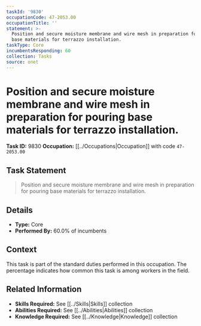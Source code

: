 ```yaml
---
taskId: '9830'
occupationCode: 47-2053.00
occupationTitle: ''
statement: >-
  Position and secure moisture membrane and wire mesh in preparation for pouring
  base materials for terrazzo installation.
taskType: Core
incumbentsResponding: 60
collection: Tasks
source: onet
---
```

# Position and secure moisture membrane and wire mesh in preparation for pouring base materials for terrazzo installation.

**Task ID:** 9830
**Occupation:** [[../Occupations|Occupation]] with code `47-2053.00`

## Task Statement

> Position and secure moisture membrane and wire mesh in preparation for pouring base materials for terrazzo installation.

## Details

- **Type:** Core
- **Performed By:** 60.0% of incumbents

## Context

This task is part of the standard duties performed in this occupation. The percentage indicates how common this task is among workers in the field.

## Related Information

- **Skills Required:** See [[../Skills|Skills]] collection
- **Abilities Required:** See [[../Abilities|Abilities]] collection
- **Knowledge Required:** See [[../Knowledge|Knowledge]] collection
